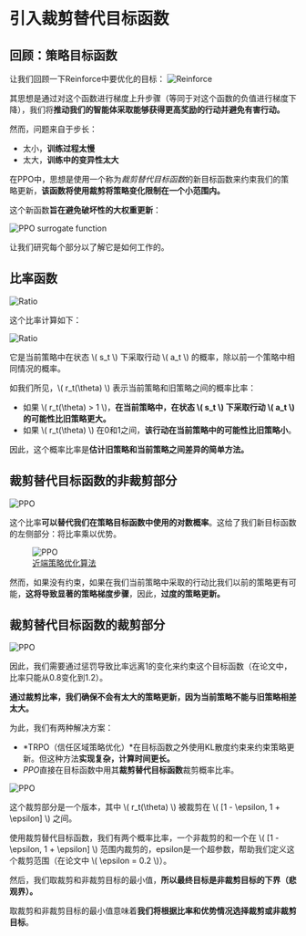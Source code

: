 # 引入裁剪替代目标函数
## 回顾：策略目标函数

让我们回顾一下Reinforce中要优化的目标：
<img src="https://huggingface.co/datasets/huggingface-deep-rl-course/course-images/resolve/main/en/unit9/lpg.jpg" alt="Reinforce"/>

其思想是通过对这个函数进行梯度上升步骤（等同于对这个函数的负值进行梯度下降），我们将**推动我们的智能体采取能够获得更高奖励的行动并避免有害行动。**

然而，问题来自于步长：
- 太小，**训练过程太慢**
- 太大，**训练中的变异性太大**

在PPO中，思想是使用一个称为*裁剪替代目标函数*的新目标函数来约束我们的策略更新，**该函数将使用裁剪将策略变化限制在一个小范围内。**

这个新函数**旨在避免破坏性的大权重更新**：

<img src="https://huggingface.co/datasets/huggingface-deep-rl-course/course-images/resolve/main/en/unit9/ppo-surrogate.jpg" alt="PPO surrogate function"/>

让我们研究每个部分以了解它是如何工作的。

## 比率函数
<img src="https://huggingface.co/datasets/huggingface-deep-rl-course/course-images/resolve/main/en/unit9/ratio1.jpg" alt="Ratio"/>

这个比率计算如下：

<img src="https://huggingface.co/datasets/huggingface-deep-rl-course/course-images/resolve/main/en/unit9/ratio2.jpg" alt="Ratio"/>

它是当前策略中在状态 \\( s_t \\) 下采取行动 \\( a_t \\) 的概率，除以前一个策略中相同情况的概率。

如我们所见，\\( r_t(\theta) \\) 表示当前策略和旧策略之间的概率比率：

- 如果 \\( r_t(\theta) > 1 \\)，**在当前策略中，在状态 \\( s_t \\) 下采取行动 \\( a_t \\) 的可能性比旧策略更大。**
- 如果 \\( r_t(\theta) \\) 在0和1之间，**该行动在当前策略中的可能性比旧策略小**。

因此，这个概率比率是**估计旧策略和当前策略之间差异的简单方法。**

## 裁剪替代目标函数的非裁剪部分
<img src="https://huggingface.co/datasets/huggingface-deep-rl-course/course-images/resolve/main/en/unit9/unclipped1.jpg" alt="PPO"/>

这个比率**可以替代我们在策略目标函数中使用的对数概率**。这给了我们新目标函数的左侧部分：将比率乘以优势。
<figure class="image table text-center m-0 w-full">
  <img src="https://huggingface.co/datasets/huggingface-deep-rl-course/course-images/resolve/main/en/unit9/unclipped2.jpg" alt="PPO"/>
  <figcaption><a href="https://arxiv.org/pdf/1707.06347.pdf">近端策略优化算法</a></figcaption>
</figure>

然而，如果没有约束，如果在我们当前策略中采取的行动比我们以前的策略更有可能，**这将导致显著的策略梯度步骤**，因此，**过度的策略更新。**

## 裁剪替代目标函数的裁剪部分

<img src="https://huggingface.co/datasets/huggingface-deep-rl-course/course-images/resolve/main/en/unit9/clipped.jpg" alt="PPO"/>

因此，我们需要通过惩罚导致比率远离1的变化来约束这个目标函数（在论文中，比率只能从0.8变化到1.2）。

**通过裁剪比率，我们确保不会有太大的策略更新，因为当前策略不能与旧策略相差太大。**

为此，我们有两种解决方案：

- *TRPO（信任区域策略优化）*在目标函数之外使用KL散度约束来约束策略更新。但这种方法**实现复杂，计算时间更长。**
- *PPO*直接在目标函数中用其**裁剪替代目标函数**裁剪概率比率。

<img src="https://huggingface.co/datasets/huggingface-deep-rl-course/course-images/resolve/main/en/unit9/clipped.jpg" alt="PPO"/>

这个裁剪部分是一个版本，其中 \\( r_t(\theta) \\) 被裁剪在 \\( [1 - \epsilon, 1 + \epsilon] \\) 之间。

使用裁剪替代目标函数，我们有两个概率比率，一个非裁剪的和一个在 \\( [1 - \epsilon, 1 + \epsilon] \\) 范围内裁剪的，epsilon是一个超参数，帮助我们定义这个裁剪范围（在论文中 \\( \epsilon = 0.2 \\)）。

然后，我们取裁剪和非裁剪目标的最小值，**所以最终目标是非裁剪目标的下界（悲观界）。**

取裁剪和非裁剪目标的最小值意味着**我们将根据比率和优势情况选择裁剪或非裁剪目标**。
